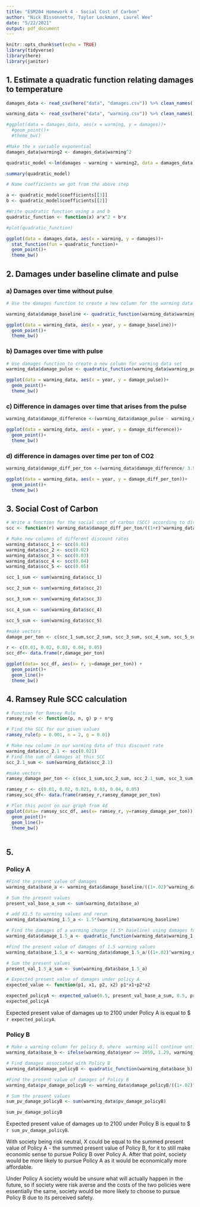 ```yaml
---
title: "ESM204 Homework 4 - Social Cost of Carbon"
author: "Nick Bissonnette, Taylor Lockmann, Laurel Wee"
date: "5/22/2021"
output: pdf_document
---
```


```r
knitr::opts_chunk$set(echo = TRUE)
library(tidyverse)
library(here)
library(janitor)
```


## 1. Estimate a quadratic function relating damages to temperature

```r
damages_data <- read_csv(here("data", "damages.csv")) %>% clean_names()

warming_data <- read_csv(here("data", "warming.csv")) %>% clean_names()

#ggplot(data = damages_data, aes(x = warming, y = damages))+
  #geom_point()+
  #theme_bw()
```

```r
#Make the x variable exponential 
damages_data$warming2 <- damages_data$warming^2

quadratic_model <-lm(damages ~ warming + warming2, data = damages_data)

summary(quadratic_model)
```

```r
# Name coefficients we got from the above step

a <- quadratic_model$coefficients[[3]]
b <- quadratic_model$coefficients[[2]]

#Write quadratic function using a and b
quadratic_function <- function(x) a*x^2 + b*x

#plot(quadratic_function)

ggplot(data = damages_data, aes(x = warming, y = damages))+
  stat_function(fun = quadratic_function)+
  geom_point()+
  theme_bw()
```

## 2. Damages under baseline climate and pulse

### a) Damages over time without pulse

```r
# Use the damages function to create a new column for the warming data set

warming_data$damage_baseline <- quadratic_function(warming_data$warming_baseline)

ggplot(data = warming_data, aes(x = year, y = damage_baseline))+
  geom_point()+
  theme_bw()
```

### b) Damages over time with pulse
```r
# Use damages function to create a new column for warming data set
warming_data$damage_pulse <- quadratic_function(warming_data$warming_pulse)

ggplot(data = warming_data, aes(x = year, y = damage_pulse))+
  geom_point()+
  theme_bw()
```

### c) Difference in damages over time that arises from the pulse
```r
warming_data$damage_difference <-(warming_data$damage_pulse - warming_data$damage_baseline) 

ggplot(data = warming_data, aes(x = year, y = damage_difference))+
  geom_point()+
  theme_bw()
```

### d) difference in damages over time per ton of CO2

```r
warming_data$damage_diff_per_ton <-(warming_data$damage_difference/ 3.5e+10) 

ggplot(data = warming_data, aes(x = year, y = damage_diff_per_ton))+
  geom_point()+
  theme_bw()
```

## 3. Social Cost of Carbon 

```r
# Write a function for the social cost of carbon (SCC) according to discount rate
scc <- function(r) warming_data$damage_diff_per_ton/((1+r)^warming_data$x1)

# Make new columns of different discount rates
warming_data$scc_1 <- scc(0.01)
warming_data$scc_2 <- scc(0.02)
warming_data$scc_3 <- scc(0.03)
warming_data$scc_4 <- scc(0.04)
warming_data$scc_5 <- scc(0.05)
```

```r
scc_1_sum <- sum(warming_data$scc_1)

scc_2_sum <- sum(warming_data$scc_2)

scc_3_sum <- sum(warming_data$scc_3)

scc_4_sum <- sum(warming_data$scc_4)

scc_5_sum <- sum(warming_data$scc_5)

#make vectors
damage_per_ton <- c(scc_1_sum,scc_2_sum, scc_3_sum, scc_4_sum, scc_5_sum )

r <- c(0.01, 0.02, 0.03, 0.04, 0.05)
scc_df<- data.frame(r,damage_per_ton)

ggplot(data= scc_df, aes(x= r, y=damage_per_ton)) +
  geom_point()+
  geom_line()+
  theme_bw()

```


## 4. Ramsey Rule SCC calculation

```r
# Function for Ramsey Rule
ramsey_rule <- function(p, n, g) p + n*g

# Find the SCC for our given values
ramsey_rule(p = 0.001, n = 2, g = 0.01)
```
```r
# Make new column in our warming data of this discount rate
warming_data$scc_2.1 <- scc(0.021)
# Find the sum of damages at this SCC
scc_2.1_sum <- sum(warming_data$scc_2.1)

#make vectors
ramsey_damage_per_ton <- c(scc_1_sum,scc_2_sum, scc_2.1_sum, scc_3_sum, scc_4_sum, scc_5_sum )

ramsey_r <- c(0.01, 0.02, 0.021, 0.03, 0.04, 0.05)
ramsey_scc_df<- data.frame(ramsey_r,ramsey_damage_per_ton)

# Plot this point on our graph from 4d
ggplot(data= ramsey_scc_df, aes(x= ramsey_r, y=ramsey_damage_per_ton)) +
  geom_point()+
  geom_line()+
  theme_bw()
  
```




## 5. 
### Policy A
```r
#Find the present value of damages 
warming_data$base_a <- warming_data$damage_baseline/((1+.02)^warming_data$x1)

# Sum the present values 
present_val_base_a_sum <- sum(warming_data$base_a)

# add X1.5 to warming values and rerun
warming_data$warming_1.5_a <- 1.5*(warming_data$warming_baseline)

# Find the damages of a warming change (1.5* baseline) using damages function
warming_data$damage_1.5_a <- quadratic_function(warming_data$warming_1.5_a)

#Find the present value of damages of 1.5 warming values
warming_data$base_1.5_a <- warming_data$damage_1.5_a/((1+.02)^warming_data$x1)

# Sum the present values 
present_val_1.5_a_sum <- sum(warming_data$base_1.5_a)

# Expected present value of damages under policy A
expected_value <- function(p1, x1, p2, x2) p1*x1+p2*x2

expected_policyA <- expected_value(0.5, present_val_base_a_sum, 0.5, present_val_1.5_a_sum)
expected_policyA
```

Expected present value of damages up to 2100 under Policy A is equal to $ `r expected_policyA`. 


### Policy B

```r
# Make a warming column for policy B, where  warming will continue until 2050 as in the “baseline” dataset, and then will stabilize at 1.29 degrees
warming_data$base_b <- ifelse(warming_data$year >= 2050, 1.29, warming_data$warming_baseline)

# Find damages associated with Policy B
warming_data$damage_policyB <- quadratic_function(warming_data$base_b)

#Find the present value of damages of Policy B
warming_data$pv_damage_policyB <- warming_data$damage_policyB/((1+.02)^warming_data$x1)

# Sum the present values 
sum_pv_damage_policyB <- sum(warming_data$pv_damage_policyB)

sum_pv_damage_policyB
```

Expected present value of damages up to 2100 under Policy B is equal to $ `r sum_pv_damage_policyB`. 

With society being risk neutral, X could be equal to the summed present value of Policy A - the summed present value of Policy B, for it to still make economic sense to pursue Policy B over Policy A. After that point, society would be more likely to pursue Policy A as it would be economically more affordable.  

Under Policy A society would be unsure what will actually happen in the future, so if society were risk averse and the costs of the two policies were essentially the same, society would be more likely to choose to pursue Policy B due to its perceived safety. 


